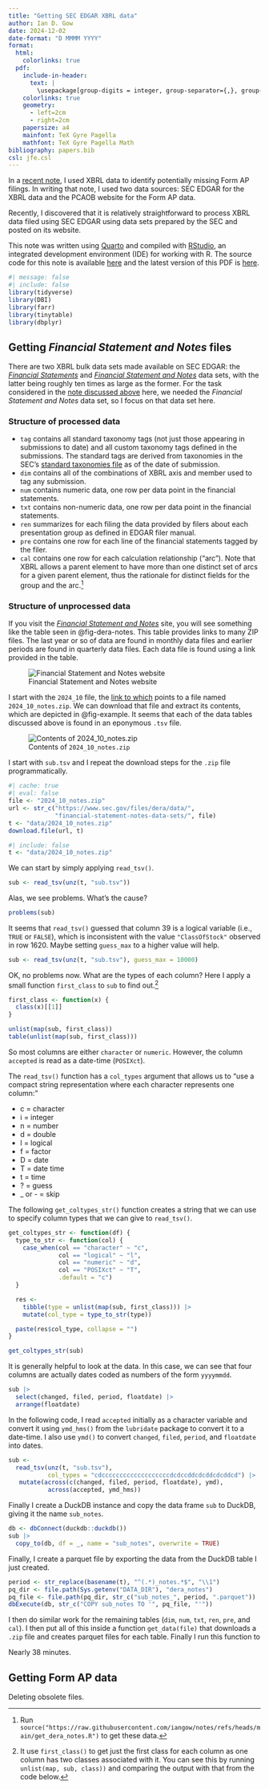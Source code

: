 ```yaml
---
title: "Getting SEC EDGAR XBRL data"
author: Ian D. Gow
date: 2024-12-02
date-format: "D MMMM YYYY"
format:
  html:
    colorlinks: true
  pdf: 
    include-in-header:
      text: |
        \usepackage[group-digits = integer, group-separator={,}, group-minimum-digits = 4]{siunitx}
    colorlinks: true
    geometry:
      - left=2cm
      - right=2cm
    papersize: a4
    mainfont: TeX Gyre Pagella
    mathfont: TeX Gyre Pagella Math
bibliography: papers.bib
csl: jfe.csl
---
```


In a [recent note](https://github.com/iangow/notes/blob/main/missing_form_aps.pdf), I used XBRL data to identify potentially missing Form AP filings.
In writing that note, I used two data sources: SEC EDGAR for the XBRL data and the PCAOB website for the Form AP data.

Recently, I discovered that it is relatively straightforward to process XBRL data filed using SEC EDGAR using data sets prepared by the SEC and posted on its website.


This note was written using [Quarto](https://quarto.org) and compiled with [RStudio](https://posit.co/products/open-source/rstudio/), an integrated development environment (IDE) for working with R.
The source code for this note is available [here](https://raw.githubusercontent.com/iangow/notes/main/getting_dera_notes.qmd) and the latest version of this PDF is [here](https://github.com/iangow/notes/blob/main/getting_dera_notes.pdf).

```r
#| message: false
#| include: false
library(tidyverse)
library(DBI)
library(farr)
library(tinytable)
library(dbplyr)
```

## Getting *Financial Statement and Notes* files

There are two XBRL bulk data sets made available on SEC EDGAR: the [*Financial Statements*](https://www.sec.gov/data-research/sec-markets-data/financial-statement-data-sets) and [*Financial Statement and Notes*](https://www.sec.gov/data-research/financial-statement-notes-data-sets) data sets, with the latter being roughly ten times as large as the former.
For the task considered in the [note discussed above](https://github.com/iangow/notes/blob/main/missing_form_aps.pdf) here, we needed the *Financial Statement and Notes* data set, so I focus on that data set here.

### Structure of processed data

 - `tag` contains all standard taxonomy tags (not just those appearing in submissions to date) and all custom taxonomy tags defined in the submissions.
The standard tags are derived from taxonomies in
the SEC's [standard taxonomies file](https://www.sec.gov/info/edgar/edgartaxonomies.shtml) as of the date of submission.
 - `dim` contains all of the combinations of XBRL axis and member used to tag any submission.
 - `num` contains numeric data, one row per data point in the financial statements. 
 - `txt` contains non-numeric data, one row per data point in the financial statements.
 - `ren` summarizes for each filing the data provided by filers about each presentation group as defined in EDGAR filer manual. 
 - `pre` contains one row for each line of the financial statements tagged by the filer.
 - `cal` contains one row for each calculation relationship ("arc"). Note that XBRL allows a parent
element to have more than one distinct set of arcs for a given parent element, thus the rationale for distinct
fields for the group and the arc.^[Run `source("https://raw.githubusercontent.com/iangow/notes/refs/heads/main/get_dera_notes.R")` to get these data.]

### Structure of unprocessed data

If you visit the  [*Financial Statement and Notes*](https://www.sec.gov/data-research/financial-statement-notes-data-sets) site, you will see something like the table seen in @fig-dera-notes.
This table provides links to many ZIP files.
The last year or so of data are found in monthly data files and earlier periods are found in quarterly data files.
Each data file is found using a link provided in the table.

![Financial Statement and Notes website](images/dera_notes.png){#fig-dera-notes}

I start with the `2024_10` file, the [link to which](https://www.sec.gov/files/dera/data/financial-statement-notes-data-sets/2024_10_notes.zip) points to a file named `2024_10_notes.zip`.
We can download that file and extract its contents, which are depicted in @fig-example.
It seems that each of the data tables discussed above is found in an eponymous `.tsv` file.

![Contents of `2024_10_notes.zip`](images/2024_10_notes.png){#fig-example}

I start with `sub.tsv` and I repeat the download steps for the `.zip` file programmatically.

```r
#| cache: true
#| eval: false
file <- "2024_10_notes.zip"
url <- str_c("https://www.sec.gov/files/dera/data/",
             "financial-statement-notes-data-sets/", file)
t <- "data/2024_10_notes.zip"
download.file(url, t)
```
```r
#| include: false
t <- "data/2024_10_notes.zip"
```

We can start by simply applying `read_tsv()`.

```r
sub <- read_tsv(unz(t, "sub.tsv"))
```

Alas, we see problems.
What's the cause?

```r
problems(sub)
```

It seems that `read_tsv()` guessed that column 39 is a logical variable (i.e., `TRUE` or `FALSE`), which is inconsistent with the value `"ClassOfStock"` observed in row 1620.
Maybe setting `guess_max` to a higher value will help.

```r
sub <- read_tsv(unz(t, "sub.tsv"), guess_max = 10000)
```

OK, no problems now.
What are the types of each column?
Here I apply a small function `first_class` to `sub` to find out.^[It use `first_class()` to get just the first class for each column as one column has two classes associated with it. You can see this by running `unlist(map, sub, class))` and comparing the output with that from the code below.]

```r
first_class <- function(x) {
  class(x)[[1]]
}

unlist(map(sub, first_class))
table(unlist(map(sub, first_class)))
```
So most columns are either `character` or `numeric`.
However, the column `accepted` is read as a date-time (`POSIXct`).

The `read_tsv()` function has a `col_types` argument that allows us to "use a compact string representation where each character represents one column:"

 - c = character
 - i = integer
 - n = number
 - d = double
 - l = logical
 - f = factor
 - D = date
 - T = date time
 - t = time
 - ? = guess
 - _ or - = skip

The following `get_coltypes_str()` function creates a string that we can use to specify column types that we can give to `read_tsv()`.

```r
get_coltypes_str <- function(df) {
  type_to_str <- function(col) {
    case_when(col == "character" ~ "c",
              col == "logical" ~ "l",
              col == "numeric" ~ "d",
              col == "POSIXct" ~ "T",
              .default = "c")
  }

  res <-
    tibble(type = unlist(map(sub, first_class))) |>
    mutate(col_type = type_to_str(type))

  paste(res$col_type, collapse = "")
}

get_coltypes_str(sub)
```

It is generally helpful to look at the data.
In this case, we can see that four columns are actually dates coded as numbers of the form `yyyymmdd`.

```r
sub |>
  select(changed, filed, period, floatdate) |>
  arrange(floatdate)
```

In the following code, I read `accepted` initially as a character variable and convert it using `ymd_hms()` from the `lubridate` package to convert it to a date-time.
I also use `ymd()` to convert `changed`, `filed`, `period`, and `floatdate` into dates.

```r
sub <- 
  read_tsv(unz(t, "sub.tsv"),
           col_types = "cdcccccccccccccccccccdcdccddcdcddcdcddcd") |>
   mutate(across(c(changed, filed, period, floatdate), ymd),
           across(accepted, ymd_hms))
```

Finally I create a DuckDB instance and copy the data frame `sub` to DuckDB, giving it the name `sub_notes`.

```r
db <- dbConnect(duckdb::duckdb())
sub |>
  copy_to(db, df = _, name = "sub_notes", overwrite = TRUE)
```

Finally, I create a parquet file by exporting the data from the DuckDB table I just created.

```r
period <- str_replace(basename(t), "^(.*)_notes.*$", "\\1")
pq_dir <- file.path(Sys.getenv("DATA_DIR"), "dera_notes")
pq_file <- file.path(pq_dir, str_c("sub_notes_", period, ".parquet"))
dbExecute(db, str_c("COPY sub_notes TO '", pq_file, "'"))
```
I then do similar work for the remaining tables (`dim`, `num`, `txt`, `ren`, `pre`, and `cal`).
I then put all of this inside a function `get_data(file)` that downloads a `.zip` file and creates parquet files for each table.
Finally I run this function to 

Nearly 38 minutes.

## Getting Form AP data

Deleting obsolete files.

